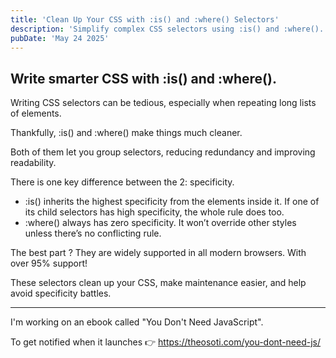 ```yaml
---
title: 'Clean Up Your CSS with :is() and :where() Selectors'
description: 'Simplify complex CSS selectors using :is() and :where(). Write cleaner, more maintainable styles while managing specificity with ease and broad browser support.'
pubDate: 'May 24 2025'
---
```



<Picture
	src="/short/05-2025/new-grouping-selectors.jpeg"
	alt="CSS code example using :is() and :where() selectors for cleaner, grouped styling"
	width="400"
	height="600"
	style="margin: 2em auto 1em auto; display: block; border: 4px solid var(--border)"
	format="webp"
/>

## Write smarter CSS with :is() and :where().

Writing CSS selectors can be tedious, especially when repeating long lists of elements.

Thankfully, :is() and :where() make things much cleaner.

Both of them let you group selectors, reducing redundancy and improving readability.

There is one key difference between the 2: specificity.

- :is() inherits the highest specificity from the elements inside it. If one of its child selectors has high specificity, the whole rule does too.
- :where() always has zero specificity. It won’t override other styles unless there’s no conflicting rule.

The best part ?
They are widely supported in all modern browsers.
With over 95% support!

These selectors clean up your CSS, make maintenance easier, and help avoid specificity battles.

---

I'm working on an ebook called "You Don't Need JavaScript".

To get notified when it launches 👉 https://theosoti.com/you-dont-need-js/
